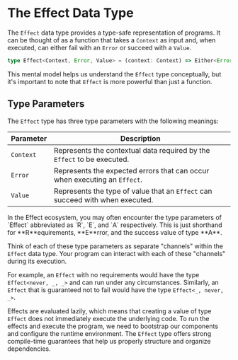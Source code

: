 
# The Effect Data Type

The `Effect` data type provides a type-safe representation of programs. It can be thought of as a function that takes a `Context` as input and, when executed, can either fail with an `Error` or succeed with a `Value`.

```ts
type Effect<Context, Error, Value> = (context: Context) => Either<Error, Value>
```

This mental model helps us understand the `Effect` type conceptually, but it's important to note that `Effect` is more powerful than just a function.

## Type Parameters

The `Effect` type has three type parameters with the following meanings:

| **Parameter** | **Description**                                                               |
| ------------- | ----------------------------------------------------------------------------- |
| `Context`     | Represents the contextual data required by the `Effect` to be executed.       |
| `Error`       | Represents the expected errors that can occur when executing an `Effect`.     |
| `Value`       | Represents the type of value that an `Effect` can succeed with when executed. |

<Info>
  In the Effect ecosystem, you may often encounter the type parameters of
  `Effect` abbreviated as `R`, `E`, and `A` respectively. This is just shorthand
  for **R**equirements, **E**rror, and the success value of type **A**.
</Info>

Think of each of these type parameters as separate "channels" within the `Effect` data type. Your program can interact with each of these "channels" during its execution.

For example, an `Effect` with no requirements would have the type `Effect<never, _, _>` and can run under any circumstances. Similarly, an `Effect` that is guaranteed not to fail would have the type `Effect<_, never, _>`.

Effects are evaluated lazily, which means that creating a value of type `Effect` does not immediately execute the underlying code. To run the effects and execute the program, we need to bootstrap our components and configure the runtime environment. The `Effect` type offers strong compile-time guarantees that help us properly structure and organize dependencies.
